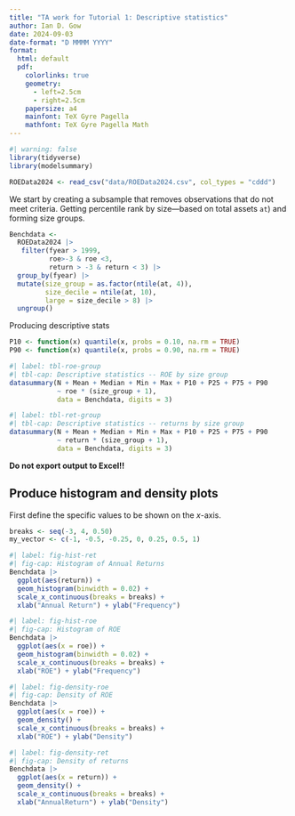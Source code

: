 ```yaml
---
title: "TA work for Tutorial 1: Descriptive statistics"
author: Ian D. Gow
date: 2024-09-03
date-format: "D MMMM YYYY"
format: 
  html: default
  pdf: 
    colorlinks: true
    geometry:
      - left=2.5cm
      - right=2.5cm
    papersize: a4
    mainfont: TeX Gyre Pagella
    mathfont: TeX Gyre Pagella Math
---
```


```r
#| warning: false
library(tidyverse)
library(modelsummary)
```

```r
ROEData2024 <- read_csv("data/ROEData2024.csv", col_types = "cddd")
```
We start by creating a subsample that removes observations that do not meet criteria. 
Getting percentile rank by size---based on total assets `at`) and forming size groups.

```r
Benchdata <- 
  ROEData2024 |>
   filter(fyear > 1999, 
          roe>-3 & roe <3, 
          return > -3 & return < 3) |>
  group_by(fyear) |>
  mutate(size_group = as.factor(ntile(at, 4)),
         size_decile = ntile(at, 10),
         large = size_decile > 8) |> 
  ungroup()
```

Producing descriptive stats

```r
P10 <- function(x) quantile(x, probs = 0.10, na.rm = TRUE)
P90 <- function(x) quantile(x, probs = 0.90, na.rm = TRUE)
```

```r
#| label: tbl-roe-group
#| tbl-cap: Descriptive statistics -- ROE by size group
datasummary(N + Mean + Median + Min + Max + P10 + P25 + P75 + P90 
            ~ roe * (size_group + 1),
            data = Benchdata, digits = 3)
```

```r
#| label: tbl-ret-group
#| tbl-cap: Descriptive statistics -- returns by size group
datasummary(N + Mean + Median + Min + Max + P10 + P25 + P75 + P90
            ~ return * (size_group + 1),
            data = Benchdata, digits = 3)
```

**Do not export output to Excel!!**

## Produce histogram and density plots

First define the specific values to be shown on the $x$-axis.


```r
breaks <- seq(-3, 4, 0.50)
my_vector <- c(-1, -0.5, -0.25, 0, 0.25, 0.5, 1)
```

```r
#| label: fig-hist-ret
#| fig-cap: Histogram of Annual Returns
Benchdata |>
  ggplot(aes(return)) +
  geom_histogram(binwidth = 0.02) +
  scale_x_continuous(breaks = breaks) +
  xlab("Annual Return") + ylab("Frequency")
```

```r
#| label: fig-hist-roe
#| fig-cap: Histogram of ROE
Benchdata |>
  ggplot(aes(x = roe)) +
  geom_histogram(binwidth = 0.02) +
  scale_x_continuous(breaks = breaks) +
  xlab("ROE") + ylab("Frequency")
```

```r
#| label: fig-density-roe
#| fig-cap: Density of ROE
Benchdata |>
  ggplot(aes(x = roe)) +
  geom_density() +
  scale_x_continuous(breaks = breaks) +
  xlab("ROE") + ylab("Density")
```

```r
#| label: fig-density-ret
#| fig-cap: Density of returns
Benchdata |>
  ggplot(aes(x = return)) +
  geom_density() +
  scale_x_continuous(breaks = breaks) +
  xlab("AnnualReturn") + ylab("Density")
```










